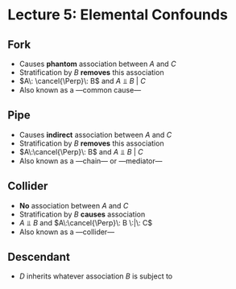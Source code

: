 # Lecture 5: Elemental Confounds

## Fork

\begin{tikzcd}
A & B \arrow[l] \arrow[r] & C
\end{tikzcd}

- Causes **phantom** association between $A$ and $C$
- Stratification by $B$ **removes** this association
- $A\: \cancel{\Perp}\: B$ and $A \Perp{} B \:|\: C$
- Also known as a ---common cause---

## Pipe

\begin{tikzcd}
A \arrow[r] & B  \arrow[r] & C
\end{tikzcd}

- Causes **indirect** association between $A$ and $C$
- Stratification by $B$ **removes** this association
- $A\:\cancel{\Perp}\: B$ and $A \Perp{} B \:|\: C$
- Also known as a ---chain--- or ---mediator---

## Collider

\begin{tikzcd}
A \arrow[r] & B   & C \arrow[l]
\end{tikzcd}

- **No** association between $A$ and $C$
- Stratification by $B$ **causes** association
- $A \Perp{} B$ and $A\:\cancel{\Perp}\: B \:|\: C$
- Also known as a ---collider---

## Descendant

\begin{tikzcd}
A & B \arrow[l] \arrow[r] \arrow[d] & C \\
  & D &
\end{tikzcd}

- $D$ inherits whatever association $B$ is subject to

